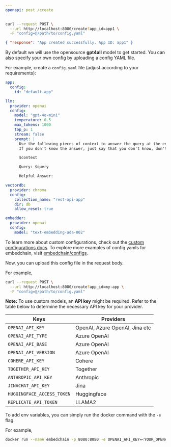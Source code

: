 ```yaml
---
openapi: post /create
---
```


<RequestExample>

```bash Request
curl --request POST \
  --url http://localhost:8080/create?app_id=app1 \
  -F "config=@/path/to/config.yaml"
```

</RequestExample>

<ResponseExample>

```json Response
{ "response": "App created successfully. App ID: app1" }
```

</ResponseExample>

By default we will use the opensource **gpt4all** model to get started. You can also specify your own config by uploading a config YAML file.

For example, create a `config.yaml` file (adjust according to your requirements):

```yaml
app:
  config:
    id: "default-app"

llm:
  provider: openai
  config:
    model: "gpt-4o-mini"
    temperature: 0.5
    max_tokens: 1000
    top_p: 1
    stream: false
    prompt: |
      Use the following pieces of context to answer the query at the end.
      If you don't know the answer, just say that you don't know, don't try to make up an answer.

      $context

      Query: $query

      Helpful Answer:

vectordb:
  provider: chroma
  config:
    collection_name: "rest-api-app"
    dir: db
    allow_reset: true

embedder:
  provider: openai
  config:
    model: "text-embedding-ada-002"
```

To learn more about custom configurations, check out the [custom configurations docs](https://docs.embedchain.ai/advanced/configuration). To explore more examples of config yamls for embedchain, visit [embedchain/configs](https://github.com/embedchain/embedchain/tree/main/configs).

Now, you can upload this config file in the request body.

For example,

```bash Request
curl --request POST \
  --url http://localhost:8080/create?app_id=my-app \
  -F "config=@/path/to/config.yaml"
```

**Note:** To use custom models, an **API key** might be required. Refer to the table below to determine the necessary API key for your provider.

| Keys                       | Providers                      |
| -------------------------- | ------------------------------ |
| `OPENAI_API_KEY `          | OpenAI, Azure OpenAI, Jina etc |
| `OPENAI_API_TYPE`          | Azure OpenAI                   |
| `OPENAI_API_BASE`          | Azure OpenAI                   |
| `OPENAI_API_VERSION`       | Azure OpenAI                   |
| `COHERE_API_KEY`           | Cohere                         |
| `TOGETHER_API_KEY`         | Together                       |
| `ANTHROPIC_API_KEY`        | Anthropic                      |
| `JINACHAT_API_KEY`         | Jina                           |
| `HUGGINGFACE_ACCESS_TOKEN` | Huggingface                    |
| `REPLICATE_API_TOKEN`      | LLAMA2                         |

To add env variables, you can simply run the docker command with the `-e` flag.

For example,

```bash
docker run --name embedchain -p 8080:8080 -e OPENAI_API_KEY=<YOUR_OPENAI_API_KEY> embedchain/rest-api:latest
```